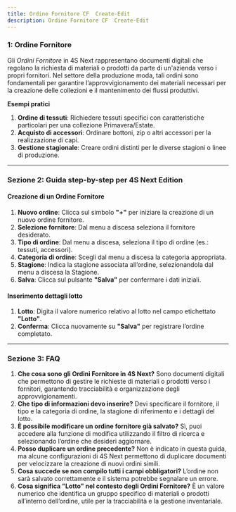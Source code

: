 ```yaml
---
title: Ordine Fornitore CF  Create-Edit
description: Ordine Fornitore CF  Create-Edit
---
```


### 1: **Ordine Fornitore**


Gli *Ordini Fornitore* in 4S Next rappresentano documenti digitali che regolano la richiesta di materiali o prodotti da parte di un'azienda verso i propri fornitori. Nel settore della produzione moda, tali ordini sono fondamentali per garantire l’approvvigionamento dei materiali necessari per la creazione delle collezioni e il mantenimento dei flussi produttivi.

**Esempi pratici**

1. **Ordine di tessuti**: Richiedere tessuti specifici con caratteristiche particolari per una collezione Primavera/Estate.
2. **Acquisto di accessori**: Ordinare bottoni, zip o altri accessori per la realizzazione di capi.
3. **Gestione stagionale**: Creare ordini distinti per le diverse stagioni o linee di produzione.

***

### Sezione 2: **Guida step-by-step per 4S Next Edition**

#### Creazione di un Ordine Fornitore

1. **Nuovo ordine**: Clicca sul simbolo **"+"** per iniziare la creazione di un nuovo ordine fornitore.
2. **Selezione fornitore**: Dal menu a discesa  seleziona il fornitore desiderato.
3. **Tipo di ordine**: Dal menu a discesa, seleziona il tipo di ordine (es.: tessuti, accessori).
4. **Categoria di ordine**: Scegli dal menu a discesa la categoria appropriata.
5. **Stagione**: Indica la stagione associata all’ordine, selezionandola dal menu a discesa la Stagione.
6. **Salva**: Clicca sul pulsante **"Salva"** per confermare i dati iniziali.

#### Inserimento dettagli lotto

1. **Lotto**: Digita il valore numerico relativo al lotto nel campo etichettato **"Lotto"**.
2. **Conferma**: Clicca nuovamente su **"Salva"** per registrare l’ordine completato.

***

### Sezione 3: **FAQ**

1. **Che cosa sono gli Ordini Fornitore in 4S Next?**
   Sono documenti digitali che permettono di gestire le richieste di materiali o prodotti verso i fornitori, garantendo tracciabilità e organizzazione degli approvvigionamenti.
2. **Che tipo di informazioni devo inserire?**
   Devi specificare il fornitore, il tipo e la categoria di ordine, la stagione di riferimento e i dettagli del lotto.
3. **È possibile modificare un ordine fornitore già salvato?**
   Sì, puoi accedere alla funzione di modifica utilizzando il filtro di ricerca e selezionando l’ordine che desideri aggiornare.
4. **Posso duplicare un ordine precedente?**
   Non è indicato in questa guida, ma alcune configurazioni di 4S Next permettono di duplicare documenti per velocizzare la creazione di nuovi ordini simili.
5. **Cosa succede se non compilo tutti i campi obbligatori?**
   L’ordine non sarà salvato correttamente e il sistema potrebbe segnalare un errore.
6. **Cosa significa "Lotto" nel contesto degli Ordini Fornitore?**
   È un valore numerico che identifica un gruppo specifico di materiali o prodotti all’interno dell’ordine, utile per la tracciabilità e la gestione inventariale.